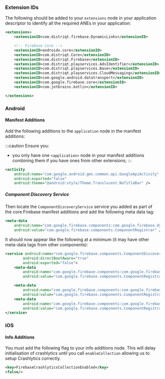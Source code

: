 
### Extension IDs

The following should be added to your `extensions` node in your application descriptor to identify all the required ANEs in your application:

```xml
<extensions>
	<extensionID>com.distriqt.firebase.DynamicLinks</extensionID>

	<!-- Firebase Core -->
	<extensionID>androidx.core</extensionID>
	<extensionID>com.distriqt.Core</extensionID>
	<extensionID>com.distriqt.Firebase</extensionID>
	<extensionID>com.distriqt.playservices.AdsIdentifier</extensionID>
	<extensionID>com.distriqt.playservices.Base</extensionID>
	<extensionID>com.distriqt.playservices.CloudMessaging</extensionID>
	<extensionID>com.google.android.datatransport</extensionID>
	<extensionID>com.google.firebase.core</extensionID>
	<extensionID>com.jetbrains.kotlin</extensionID>

</extensions>
```



### Android

#### Manifest Additions

Add the following additions to the `application` node in the manifest additions:

:::caution
Ensure you:
- you only have one `<application>` node in your manifest additions combining them if you have ones from other extensions;
:::

```xml
<activity
	android:name="com.google.android.gms.common.api.GoogleApiActivity"
	android:exported="false"
	android:theme="@android:style/Theme.Translucent.NoTitleBar" />
```

##### Component Discovery Service

Then locate the `ComponentDiscoveryService` service you added as part of the core Firebase manifest additions and add the following meta data tag:

```xml
<meta-data
	android:name="com.google.firebase.components:com.google.firebase.dynamiclinks.internal.FirebaseDynamicLinkRegistrar"
	android:value="com.google.firebase.components.ComponentRegistrar" />
```

It should now appear like the following at a minimum (it may have other meta-data tags from other components):

```xml
<service android:name="com.google.firebase.components.ComponentDiscoveryService" 
		android:directBootAware="true"
		android:exported="false">
	<meta-data
		android:name="com.google.firebase.components:com.google.firebase.dynamiclinks.internal.FirebaseDynamicLinkRegistrar"
		android:value="com.google.firebase.components.ComponentRegistrar" />

    <meta-data
		android:name="com.google.firebase.components:com.google.firebase.analytics.connector.internal.AnalyticsConnectorRegistrar"
		android:value="com.google.firebase.components.ComponentRegistrar" />
	<meta-data
		android:name="com.google.firebase.components:com.google.firebase.installations.FirebaseInstallationsRegistrar"
		android:value="com.google.firebase.components.ComponentRegistrar" />
</service>
```



### iOS 

#### Info Additions

You must add the following flag to your info additions node. This will delay initialisation of crashlytics until you call `enableCollection` allowing us to setup Crashlytics correctly.

```xml
<key>FirebaseCrashlyticsCollectionEnabled</key>
<false/>
```
